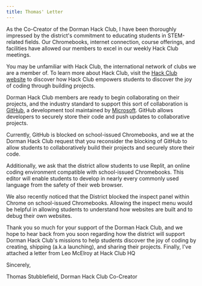 ```yaml
---
title: Thomas' Letter
---
```


As the Co-Creator of the Dorman Hack Club, I have been thoroughly impressed by the district's commitment to educating students in STEM-related fields. Our Chromebooks, internet connection, course offerings, and facilities have allowed our members to excel in our weekly Hack Club meetings.

You may be unfamiliar with Hack Club, the international network of clubs we are a member of. To learn more about Hack Club, visit the [Hack Club website](https://hackclub.com/) to discover how Hack Club empowers students to discover the joy of coding through building projects.

Dorman Hack Club members are ready to begin collaborating on their projects, and the industry standard to support this sort of collaboration is [GitHub](https://github.com/), a development tool maintained by [Microsoft](https://www.microsoft.com/). GitHub allows developers to securely store their code and push updates to collaborative projects.

Currently, GitHub is blocked on school-issued Chromebooks, and we at the Dorman Hack Club request that you reconsider the blocking of GitHub to allow students to collaboratively build their projects and securely store their code.

Additionally, we ask that the district allow students to use Replit, an online coding environment compatible with school-issued Chromebooks. This editor will enable students to develop in nearly every commonly used language from the safety of their web browser.

We also recently noticed that the District blocked the inspect panel within Chrome on school-issued Chromebooks. Allowing the inspect menu would be helpful in allowing students to understand how websites are built and to debug their own websites.

Thank you so much for your support of the Dorman Hack Club, and we hope to hear back from you soon regarding how the district will support Dorman Hack Club's missions to help students discover the joy of coding by creating, shipping (a.k.a launching), and sharing their projects. Finally, I've attached a letter from Leo McElroy at Hack Club HQ

Sincerely,

Thomas Stubblefield, Dorman Hack Club Co-Creator
